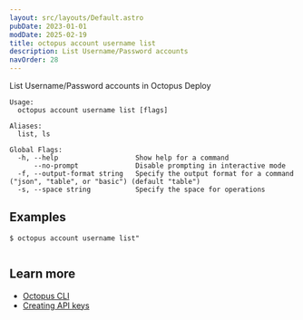 ```yaml
---
layout: src/layouts/Default.astro
pubDate: 2023-01-01
modDate: 2025-02-19
title: octopus account username list
description: List Username/Password accounts
navOrder: 28
---
```


List Username/Password accounts in Octopus Deploy

```
Usage:
  octopus account username list [flags]

Aliases:
  list, ls

Global Flags:
  -h, --help                   Show help for a command
      --no-prompt              Disable prompting in interactive mode
  -f, --output-format string   Specify the output format for a command ("json", "table", or "basic") (default "table")
  -s, --space string           Specify the space for operations

```

## Examples

<SamplesInstance />

```
$ octopus account username list"


```

## Learn more

- [Octopus CLI](/docs/octopus-rest-api/cli)
- [Creating API keys](/docs/octopus-rest-api/how-to-create-an-api-key)